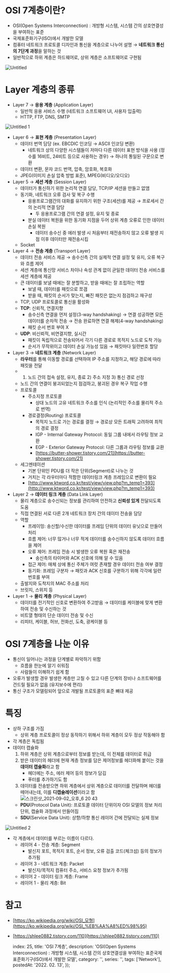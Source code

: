 
# OSI 7계층이란?

- OSI(Open Systems Interconnection) : 개방형 시스템, 시스템 간의 상호연결성을 부여하는 표준
- 국제표준화기구(ISO)에서 개발한 모델
- 컴퓨터 네트워크 프로토콜 디자인과 통신을 계층으로 나누어 설명 → **네트워크 통신의 7단계 과정**을 말하는 것
- 일반적으로 하위 계층은 하드웨어로, 상위 계층은 소프트웨어로 구현됨

![Untitled](https://user-images.githubusercontent.com/40057032/133558021-987480f2-240f-4c5f-8483-9ddc03dc4d70.png)


# Layer 계층의 종류

- Layer 7 → **응용 계층** (Application Layer)
  - 일반적 응용 서비스 수행 (네트워크 소프트웨어 UI, 사용자 입출력)
  - HTTP, FTP, DNS, SMTP

![Untitled 1](https://user-images.githubusercontent.com/40057032/133558113-610f3c22-44e7-4ec1-9ffe-577af6b19ad0.png)


- Layer 6 → **표현 계층** (Presentation Layer)
  - 데이터 번역 담당 (ex. EBCDIC 인코딩 → ASCII 인코딩 변환)
      - 네트워크 상의 다양한 시스템들이 저마다 다른 데이터 표현 방식을 사용 (정수를 16비트, 24비트 등으로 사용하는 경우) → 하나의 통일된 구문으로 변환
  - 데이터 변환, 문자 코드 번역, 압축, 암호화, 복호화
  - JPEG(이미지 손실 압축 방법 표준), MPEG(비디오/오디오)
- Layer 5 → **세션 계층** (Session Layer)
  - 데이터가 통신하기 위한 논리적 연결 담당, TCP/IP 세션을 만들고 없앰
  - 동기화, 네트워크 오류 검사 및 복구 수행
      - 응용프로그램간의 대화를 유지하기 위한 구조(세션)를 제공 → 프로세서 간의 논리적 연결 담당
          - 두 응용프로그램 간의 연결 설정, 유지 및 종료
      - 분실 데이터 복원을 위한 동기화 지점을 두어 상위 계층 오류로 인한 데이터 손실 복원
          - 데이터 송수신 중 에러 발생 시 처음부터 재전송하지 않고 오류 발생 지점 이후 데이터만 재전송시킴
  - Socket
- Layer 4 → **전송 계층** (Transport Layer)
  - 데이터 전송 서비스 제공 → 송수신측 간의 실제적 연결 설정 및 유지, 오류 복구와 흐름 제어
  - 세션 계층에 통신망 서비스 차이나 속성 관계 없이 균일한 데이터 전송 서비스를 세션 계층에 제공
  - 큰 데이터를 보낼 때에는 잘 분할하고, 받을 때에는 잘 조립하는 역할
      - 보낼 때, 데이터를 패킷으로 쪼갬
      - 받을 때, 패킷의 순서가 맞는지, 빠진 패킷은 없는지 점검하고 재구성
  - TCP, UDP 프로토콜로 통신을 활성화
  - **TCP**: 신뢰적, 연결지향
      - 송수신측 연결을 먼저 설정(3-way handshaking) → 연결 성공하면 모든 데이터를 순차적 전송 → 전송 완료하면 연결 해제(4-way handshaking)
      - 패킷 순서 번호 부여 X
  - **UDP**: 비신뢰적, 비연결지향, 실시간
      - 패킷이 독립적으로 전송되어서 각기 다른 경로로 목적지 노드로 도착 가능
      - 순서가 무작위이고 데이터 손실 가능성 있음 → 패킷마다 일련번호 할당
- Layer 3 → **네트워크 계층** (Network Layer)
  - **라우터**를 통해 이동할 경로를 선택하여 IP 주소를 지정하고, 해당 경로에 따라 패킷을 전달
  - 1) 노드 간의 접속 설정, 유지, 종료 2) 주소 지정 3) 통신 경로 선정
  - 노드 간의 연결이 붕괴되었는지 점검하고, 붕괴된 경우 복구 작업 수행
  - 프로토콜
      - 주소지정 프로토콜
          - 상대 노드의 고유 네트워크 주소를 인식 (논리적인 주소를 물리적 주소로 번역)
      - 경로결정(Routing) 프로토콜
          - 목적지 노드로 가는 경로를 결정 → 경로상 모든 트래픽 고려하여 최적의 경로 결정
          - IGP -  Internal Gateway Protocol: 동일 그룹 내에서 라우팅 정보 교환
          - EGP - Exterior Gateway Protocol: 다른 그룹과 라우팅 정보를 교환
          - [https://butter-shower.tistory.com/21](https://butter-shower.tistory.com/21)
  - 세그멘테이션
      - 기본 단위인 PDU를 더 작은 단위(Segment)로 나누는 것
      - 거치는 각 라우터마다 적함한 데이터링크 계층 프레임으로 변환이 필요
      - [http://www.ktword.co.kr/test/view/view.php?m_temp1=393](http://www.ktword.co.kr/test/view/view.php?m_temp1=393)
- Layer 2 → **데이터 링크 계층** (Data Link Layer)
  - 물리 계층으로 송수신되는 정보를 관리하여 안전하고 **신뢰성 있게** 전달되도록 도움
  - 직접 연결된 서로 다른 2개 네트워크 장치 간의 데이터 전송을 담당
  - 역할
      - 프레이밍: 송신할/수신한 데이터를 프레임 단위의 데이터 유닛으로 만들어 처리
      - 흐름 제어: 너무 많거나 너무 적게 데이터를 송수신하지 않도록 데이터 흐름을 제어
      - 오류 제어: 프레임 전송 시 발생한 오류 복원 혹은 재전송
          - 송신측의 타이머와 ACK 신호에 의해 알 수 있음
      - 접근 제어: 매체 상에 통신 주체가 여럿 존재할 경우 데이터 전송 여부 결정
      - 동기화: 프레임 구분자 → 패킷과 ACK 신호를 구분하기 위해 각각에 일련번호를 부여
  - 출발지와 도착지의 MAC 주소를 처리
  - 브릿지, 스위치 등
- Layer 1 → **물리 계층** (Physical Layer)
  - 데이터를 전기적인 신호로 변환하여 주고받음 → 데이터를 케이블에 맞게 변환하여 전송 및 수신하는 것
  - 비트열 형태의 단순 데이터 전송 및 수신
  - 리피터, 케이블, 허브, 전화선, 도축, 광케이블 등

# OSI 7계층을 나눈 이유

- 통신이 일어나는 과정을 단계별로 파악하기 위함
  - 흐름을 한눈에 알기 쉬워짐
  - 사람들이 이해하기 쉽게 함
- 오류가 발생할 경우 발생한 계층만 고칠 수 있고 다른 단계의 장비나 소프트웨어를 건드릴 필요가 없음 (유지보수에 편리)
- 통신 구조가 모델링되어 앞으로 개발될 프로토콜의 표준 뼈대 제공

# 특징

- 상하 구조를 가짐
  - 상위 계층 프로토콜이 정상 동작하기 위해서 하위 계층이 모두 정상 작동해야 함
- 각 계층은 독립됨
- 데이터 캡슐화
  1. 하위 계층은 상위 계층으로부터 정보를 받는데, 이 전체를 데이터로 취급
  2. 받은 데이터의 헤더에 현재 계층 정보를 담은 제어정보를 헤더화해 붙이는 것을 **데이터 캡슐화**라고 함
     - 헤더에는 주소, 에러 제어 등의 정보가 담김
     - 푸터를 추가하기도 함
  3. 데이터를 전송받으면 하위 계층에서 상위 계층으로 데이터를 전달하며 헤더를 떼어내는데, 이를 **디캡슐레이션**이라고 함
![스크린샷_2021-09-02_오후_6 20 43](https://user-images.githubusercontent.com/40057032/133558141-ddf0d9ad-d7dc-4c47-b55f-54c9e932cf31.png)
  - **PDU**(Protocol Data Unit): 프로토콜 데이터 단위이자 OSI 모델의 정보 처리 단위, 캡슐화 과정에서 만들어짐
  - **SDU**(Service Data Unit): 상향/하향 통신 레이어 간에 전달되는 실제 정보

![Untitled 2](https://user-images.githubusercontent.com/40057032/133558155-f79509ea-0751-4134-8618-e1b2e33798ff.png)


- 각 계층에서 데이터를 부르는 이름이 다르다.
  - 레이어 4 - 전송 계층: Segment
      - 발신지 포트, 목적지 포트, 순서 정보, 오류 검출 코드(체크섬) 등의 정보가 추가됨
  - 레이어 3 - 네트워크 계층: Packet
      - 발신지/목적지 컴퓨터 주소, 서비스 요청 정보가 추가됨
  - 레이어 2 - 데이터 링크 계층: Frame
  - 레이어 1 - 물리 계층: Bit

# 참고

- [https://ko.wikipedia.org/wiki/OSI_모형](https://ko.wikipedia.org/wiki/OSI_%EB%AA%A8%ED%98%95)
- [https://shlee0882.tistory.com/110](https://shlee0882.tistory.com/110)


    index: 25,
    title: 'OSI 7계층',
    description: 'OSI(Open Systems Interconnection) : 개방형 시스템, 시스템 간의 상호연결성을 부여하는 표준국제표준화기구(ISO)에서 개발한 모델',
    category: '',
    series: '',
    tags: ['Network'],
    postedAt: '2022. 02. 13',
});
